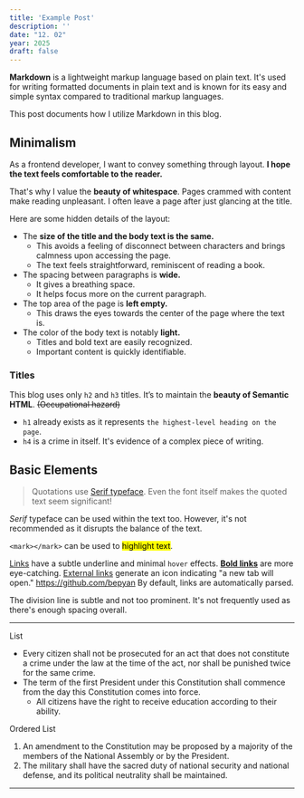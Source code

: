 ```yaml
---
title: 'Example Post'
description: ''
date: "12. 02"
year: 2025
draft: false
---
```


**Markdown** is a lightweight markup language based on plain text. It's used for writing formatted documents in plain text and is known for its easy and simple syntax compared to traditional markup languages.

This post documents how I utilize Markdown in this blog.

## Minimalism

As a frontend developer, I want to convey something through layout.
**I hope the text feels comfortable to the reader.**

That's why I value the **beauty of whitespace**.
Pages crammed with content make reading unpleasant. I often leave a page after just glancing at the title.

Here are some hidden details of the layout:

- The **size of the title and the body text is the same.**
  - This avoids a feeling of disconnect between characters and brings calmness upon accessing the page.
  - The text feels straightforward, reminiscent of reading a book.
- The spacing between paragraphs is **wide.**
  - It gives a breathing space.
  - It helps focus more on the current paragraph.
- The top area of the page is **left empty.**
  - This draws the eyes towards the center of the page where the text is.
- The color of the body text is notably **light.**
  - Titles and bold text are easily recognized.
  - Important content is quickly identifiable.

### Titles

This blog uses only `h2` and `h3` titles.
It’s to maintain the **beauty of Semantic HTML**. ~~(Occupational hazard)~~

- `h1` already exists as it represents `the highest-level heading on the page`.
- `h4` is a crime in itself. It's evidence of a complex piece of writing.

## Basic Elements

> Quotations use [Serif typeface](https://en.wikipedia.org/wiki/Serif).
> Even the font itself makes the quoted text seem significant!

_Serif_ typeface can be used within the text too.
However, it's not recommended as it disrupts the balance of the text.

`<mark></mark>` can be used to <mark>highlight text</mark>.

[Links](/) have a subtle underline and minimal `hover` effects.
[**Bold links**](/) are more eye-catching.
[External links](https://bepyan.me/) generate an icon indicating "a new tab will open."
https://github.com/bepyan By default, links are automatically parsed.

The division line is subtle and not too prominent.
It's not frequently used as there's enough spacing overall.

---

List

- Every citizen shall not be prosecuted for an act that does not constitute a crime under the law at the time of the act, nor shall be punished twice for the same crime.
- The term of the first President under this Constitution shall commence from the day this Constitution comes into force.
  - All citizens have the right to receive education according to their ability.

Ordered List

1. An amendment to the Constitution may be proposed by a majority of the members of the National Assembly or by the President.
2. The military shall have the sacred duty of national security and national defense, and its political neutrality shall be maintained.

---
